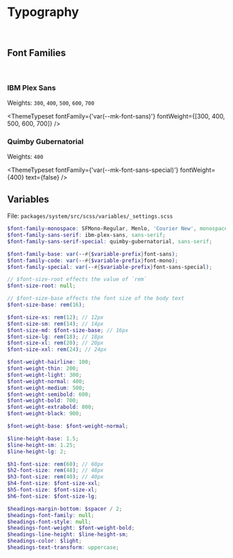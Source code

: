 
<Meta title='Blocks/Typography' />

# Typography

<br />

## Font Families

<br />

### IBM Plex Sans

Weights: `300`, `400`, `500`, `600`, `700`

<ThemeTypeset
  fontFamily={'var(--mk-font-sans)'}
  fontWeight={[300, 400, 500, 600, 700]}
/>

### Quimby Gubernatorial

Weights: `400`

<ThemeTypeset
  fontFamily={'var(--mk-font-sans-special)'}
  fontWeight={400}
  text={false}
/>

## Variables

File: `packages/system/src/scss/variables/_settings.scss`

```scss
$font-family-monospace: SFMono-Regular, Menlo, 'Courier New', monospace;
$font-family-sans-serif: ibm-plex-sans, sans-serif;
$font-family-sans-serif-special: quimby-gubernatorial, sans-serif;

$font-family-base: var(--#{$variable-prefix}font-sans);
$font-family-code: var(--#{$variable-prefix}font-mono);
$font-family-special: var(--#{$variable-prefix}font-sans-special);

// $font-size-root effects the value of `rem`
$font-size-root: null;

// $font-size-base effects the font size of the body text
$font-size-base: rem(16);

$font-size-xs: rem(12); // 12px
$font-size-sm: rem(14); // 14px
$font-size-md: $font-size-base; // 16px
$font-size-lg: rem(18); // 18px
$font-size-xl: rem(20); // 20px
$font-size-xxl: rem(24); // 24px

$font-weight-hairline: 100;
$font-weight-thin: 200;
$font-weight-light: 300;
$font-weight-normal: 400;
$font-weight-medium: 500;
$font-weight-semibold: 600;
$font-weight-bold: 700;
$font-weight-extrabold: 800;
$font-weight-black: 900;

$font-weight-base: $font-weight-normal;

$line-height-base: 1.5;
$line-height-sm: 1.25;
$line-height-lg: 2;

$h1-font-size: rem(60); // 60px
$h2-font-size: rem(48); // 48px
$h3-font-size: rem(40); // 40px
$h4-font-size: $font-size-xxl;
$h5-font-size: $font-size-xl;
$h6-font-size: $font-size-lg;

$headings-margin-bottom: $spacer / 2;
$headings-font-family: null;
$headings-font-style: null;
$headings-font-weight: $font-weight-bold;
$headings-line-height: $line-height-sm;
$headings-color: $light;
$headings-text-transform: uppercase;
```
